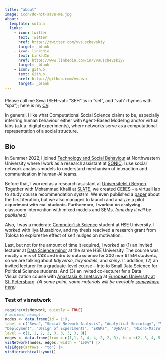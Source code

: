 ```yaml
---
title: "about"
image: icon/do-not-save-me.jpg
about:
  template: solana
  links:
    - icon: twitter
      text: Twitter
      href: https://twitter.com/vvsuschevskiy
      target: _blank
    - icon: linkedin
      text: LinkedIn
      href: https://www.linkedin.com/in/vvsuschevskiy/
      target: _blank
    - icon: github
      text: Github
      href: https://github.com/vvseva
      target: _blank
---
```


### 

Please call me Seva (SEH-vah: "SEH" as in "set", and "vah" rhymes with "spa"); here is my [CV](cv/cv_page.html).

::: {#hero-heading}
In general, I like what Computational Social Science claims to be, especially inferring human behaviour either with Agent-Based Modeling and/or virtual labs (a.k.a. digital experiments), where networks serve as a computational representation of a social structure.

## Bio

In Summer 2022, I joined [Technology and Social Behaviour](https://tsb.northwestern.edu/) at Northwestern University where I work as a research assistant at [SONIC](http://sonic.northwestern.edu/). I use social network analysis models to understand mechanism of interaction and communication in human-AI teams.

Before that, I worked as a research assistant at [Universitetet i Bergen](https://www.uib.no/en/persons/Vsevolod.Suschevskiy). Together with Mohammad Khalil at [SLATE](https://slate.uib.no/), we created CERES – a virtuall lab to study course recommendation system. We even published a [paper](https://www.researchgate.net/publication/350874550_Creating_a_Course_Recommendation_System_for_Exchange_Students) about the first iteration, but we also managed to launch and analyze a pilot experiment with real students. Furthermore, I worked on analyzing classroom intervention with mixed models and SEMs. *(one day it will be published)*

Also, I was a moderate [Computer’ish Science](https://spb.hse.ru/en/ma/computer/) student at HSE University. I worked with Ilya Musabirov, and my thesis reacived a research grant from Toloka to explore the effect of self nudges on motivation.

Last, but not for the amount of time it required, I worked as (1) an invited lecturer at [Data Science minor](https://electives.hse.ru/minor_data_spb/) at the same HSE University. The course was mostly a mix of CSS and intro to data science for 200 non-STEM students, so we are talking about *tidyverse*, *tidymodels*, and *shiny*. In addition, (2) an invited lecturer for a graduate-level course – Into to Small Data Science for Political Science students. And (3) an invited co-lecturer for a Data Visualization course with [Anastasia Kuznetsova](https://t.me/nastengraph) at [European University at St. Petersburg](https://eusp.org/programs/applied-data-analysis). *(At some point, some materials will be available [somewhere here](/teaching.html))*
:::

### Test of visnetwork

```r
require(visNetwork, quietly = TRUE)
# minimal example
nodes <- data.frame(id = 1:9,
label = c("Seva", "Social Network Analysis", "Analytical Sociology", "Virtual Labs",
"Deployment", "Design of Experiments", "ERGMs", "DyNAMs", "Micro-Macro"),
level = c(1, 2, 2, 2, 3, 3, 3, 3, 3))
edges <- data.frame(from = c(1,1, 1, 4, 4, 2, 2, 3), to = c(2, 3, 4, 5, 6, 7, 8, 9))
visNetwork(nodes, edges, width = "100%") |> 
visEdges(arrows = "to") |> 
visHierarchicalLayout() 
```

